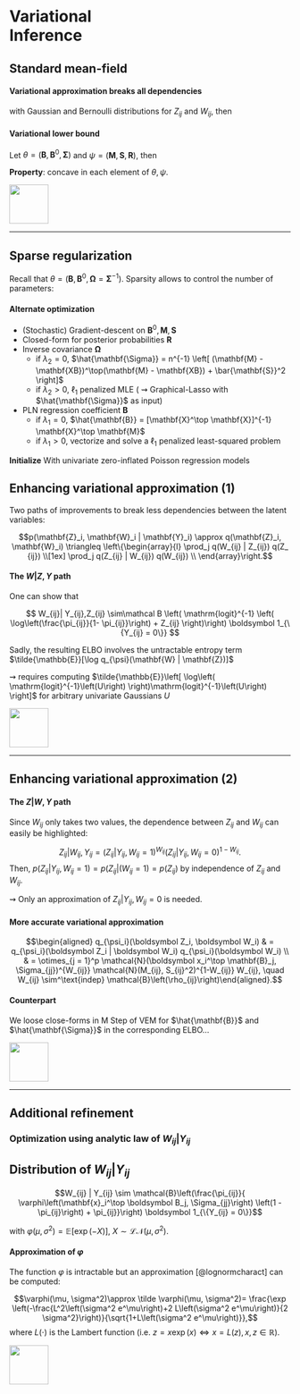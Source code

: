 
# Variational <br/> Inference { background-image="figs/vache6.jpg" background-size=cover background-opacity=0.7}

## Standard mean-field

#### Variational approximation breaks all dependencies

\begin{equation*}
p(\mathbf{Z}_i, \mathbf{W}_i | \mathbf{Y}_i) \approx q_{\psi_i}(\mathbf{Z}_i, \mathbf{W}_i) \triangleq q_{\psi_i}(\mathbf{Z}_i) q_{\psi_i}(\mathbf{W}_i) = \otimes_{j=1}^p q_{\psi_i}(Z_{ij}) q_{\psi_i}(W_{ij})
\end{equation*}

with Gaussian and Bernoulli distributions for $Z_{ij}$ and $W_{ij}$, then

\begin{equation*}
q_{\psi_i}(\mathbf{Z}_i, \mathbf{W}_i) = \otimes_{j=1}^p \mathcal N\left( M_{ij}, S_{ij}^2\right) \mathcal B\left(\rho_{ij} \right)
\end{equation*}

#### Variational lower bound

Let $\theta = (\mathbf{B}, \mathbf{B}^0, \mathbf{\Sigma})$ and $\psi= (\mathbf{M}, \mathbf{S}, \mathbf{R})$, then

\begin{align*}
J(\theta, \psi) & =  \log p_\theta(\mathbf{Y}) - KL(p_\theta(. | \mathbf{Y}) \| q_\psi(.) ) \\
& = \mathbb{E}_{q_{\psi}} \log p_\theta(\mathbf{Z}, \mathbf{W}, \mathbf{Y}) - \mathbb{E}_{q_{\psi}} \log q_\psi(\mathbf{Z}, \mathbf{W}) \\
& = \mathbb{E}_{q_{\psi}} \log p_\theta (\mathbf{Y} | \mathbf{Z}, \mathbf{W}) + \mathbb{E}_{q_{\psi}} \log p_\theta (\mathbf{Z}) + \mathbb{E}_{q_{\psi}} \log p_\theta (\mathbf{W}) \\
&  \qquad - \mathbb{E}_{q_{\psi}} \log q_{\psi} (\mathbf{Z}) - \mathbb{E}_{q_{\psi}} \log q_{\psi} (\mathbf{W}) \\
\end{align*}

**Property**: concave in each element of $\theta, \psi$.

::: footer
![](figs/vache4.jpg){height=70px}
:::

---

## Sparse regularization

Recall that $\theta = (\mathbf{B}, \mathbf{B}^0, \mathbf{\Omega} = \mathbf{\Sigma}^{-1})$. Sparsity allows to control the number of parameters: 

\begin{equation*}
 \arg\min_{\theta, \psi} J(\theta, \psi)  + \lambda_1 \| \mathbf{B}  \|_1 + \lambda_2 \|  \mathbb{\Omega}  \|_1 \color{#ddd}{ \left( + \lambda_1 \| \mathbf{B}^0  \|_1 \right)}
\end{equation*}

#### Alternate optimization

  - (Stochastic) Gradient-descent on $\mathbf{B}^0, \mathbf{M}, \mathbf{S}$
  - Closed-form for posterior probabilities $\mathbf{R}$
  - Inverse covariance $\mathbf{\Omega}$ 
    - if $\lambda_2=0$, $\hat{\mathbf{\Sigma}} = n^{-1} \left[ (\mathbf{M} - \mathbf{XB})^\top(\mathbf{M} - \mathbf{XB}) + \bar{\mathbf{S}}^2 \right]$
    - if $\lambda_2 > 0$, $\ell_1$ penalized MLE ( $\rightsquigarrow$ Graphical-Lasso with $\hat{\mathbf{\Sigma}}$ as input)
  - PLN regression coefficient $\mathbf{B}$ 
    - if $\lambda_1=0$, $\hat{\mathbf{B}} = [\mathbf{X}^\top \mathbf{X}]^{-1} \mathbf{X}^\top \mathbf{M}$
    - if $\lambda_1 > 0$, vectorize and solve a $\ell_1$ penalized least-squared problem

**Initialize** With univariate zero-inflated Poisson regression models

## Enhancing variational approximation (1)

Two paths of improvements to break less dependencies between the latent variables:

$$p(\mathbf{Z}_i, \mathbf{W}_i | \mathbf{Y}_i) \approx q(\mathbf{Z}_i, \mathbf{W}_i) \triangleq 
\left\{\begin{array}{l}
\prod_j q(W_{ij} | Z_{ij}) q(Z_ {ij}) \\[1ex]
\prod_j q(Z_{ij} | W_{ij}) q(W_{ij}) \\
\end{array}\right.$$

#### The $W|Z,Y$ path

One can show that

$$
W_{ij}| Y_{ij},Z_{ij} \sim\mathcal B \left( \mathrm{logit}^{-1} \left( \log\left(\frac{\pi_{ij}}{1- \pi_{ij}}\right) + Z_{ij} \right)\right) \boldsymbol 1_{\{Y_{ij} = 0\}}
$$

Sadly, the resulting ELBO involves the [untractable entropy term]{.alert} $\tilde{\mathbb{E}}[\log q_{\psi}(\mathbf{W} | \mathbf{Z})]$

$\rightsquigarrow$ requires computing $\tilde{\mathbb{E}}\left[ \log\left( \mathrm{logit}^{-1}\left(U\right) \right)\mathrm{logit}^{-1}\left(U\right) \right]$ for arbitrary univariate Gaussians $U$

::: footer
![](figs/vache10.jpg){height=70px}
:::

--- 

## Enhancing variational approximation (2)

#### The $Z|W,Y$ path

Since $W_{ij}$ only takes two values, the dependence between $Z_{ij}$ and $W_{ij}$ can easily be highlighted:

$$Z_{ij} | W_{ij}, Y_{ij} = \left(Z_{ij}|Y_{ij}, W_{ij} = 1 \right)^{ W_{ij}}\left(Z_{ij}|Y_{ij}, W_{ij} = 0 \right)^{1- W_{ij}}.$$
Then, $p(Z_{ij}| Y_{ij}, W_{ij} = 1) = p(Z_{ij} | (W_{ij} = 1) = p(Z_{ij})$ by independence of $Z_{ij}$ and $W_{ij}$. 

$\rightsquigarrow$ Only an approximation of $Z_{ij} | Y_{ij}, W_{ij} = 0$ is needed.


#### More accurate variational approximation

$$\begin{aligned}
 q_{\psi_i}(\boldsymbol Z_i, \boldsymbol W_i) & = q_{\psi_i}(\boldsymbol Z_i | \boldsymbol W_i) q_{\psi_i}(\boldsymbol W_i) \\
 & = \otimes_{j = 1}^p \mathcal{N}(\boldsymbol x_i^\top \mathbf{B}_j, \Sigma_{jj})^{W_{ij}} \mathcal{N}(M_{ij},
    S_{ij}^2)^{1-W_{ij}} W_{ij}, \quad W_{ij} \sim^\text{indep} \mathcal{B}\left(\rho_{ij}\right)\end{aligned}.$$
    
#### Counterpart

We loose close-forms in M Step of VEM for $\hat{\mathbf{B}}$ and  $\hat{\mathbf{\Sigma}}$ in the corresponding ELBO...

::: footer
![](figs/vache4.jpg){height=70px}
:::

---

## Additional refinement

### Optimization using analytic law of $W_{ij}| Y_{ij}$

::: {#prp-analytic}

## Distribution of $W_{ij}| Y_{ij}$

$$W_{ij} | Y_{ij}  \sim \mathcal{B}\left(\frac{\pi_{ij}}{ \varphi\left(\mathbf{x}_i^\top \boldsymbol B_j, \Sigma_{jj}\right)
\left(1 - \pi_{ij}\right) + \pi_{ij}}\right) \boldsymbol 1_{\{Y_{ij} = 0\}}$$

with $\varphi(\mu,\sigma^2) = \mathbb E \left[ \exp(-X)\right], ~ X \sim \mathcal L \mathcal N \left( \mu, \sigma^2\right)$.

:::

#### Approximation of $\varphi$

The function $\varphi$ is intractable but an approximation [@lognormcharact] can be computed:

$$\varphi(\mu, \sigma^2)\approx \tilde \varphi(\mu, \sigma^2)=  \frac{\exp \left(-\frac{L^2\left(\sigma^2 e^\mu\right)+2 L\left(\sigma^2 e^\mu\right)}{2
\sigma^2}\right)}{\sqrt{1+L\left(\sigma^2 e^\mu\right)}},$$
where $L(\cdot)$ is the Lambert function (i.e. $z = x \exp(x) \Leftrightarrow x = L(z), x,z \in \mathbb R$).

::: footer
![](figs/vache10.jpg){height=70px}
:::
